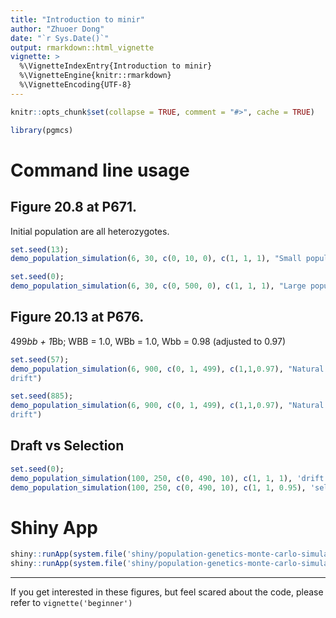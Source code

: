 ```yaml
---
title: "Introduction to minir"
author: "Zhuoer Dong"
date: "`r Sys.Date()`"
output: rmarkdown::html_vignette
vignette: >
  %\VignetteIndexEntry{Introduction to minir}
  %\VignetteEngine{knitr::rmarkdown}
  %\VignetteEncoding{UTF-8}
---
```


```r
knitr::opts_chunk$set(collapse = TRUE, comment = "#>", cache = TRUE)
```

```r
library(pgmcs)
```

# Command line usage

## Figure 20.8 at P671. 

Initial population are all heterozygotes.

```r
set.seed(13);
demo_population_simulation(6, 30, c(0, 10, 0), c(1, 1, 1), "Small population: Lots of genetic drift");
```

```r
set.seed(0);
demo_population_simulation(6, 30, c(0, 500, 0), c(1, 1, 1), "Large population: Little genetic drift");
```

## Figure 20.13 at P676. 

499*bb + 1*Bb; WBB = 1.0, WBb = 1.0, Wbb = 0.98 (adjusted to 0.97)

```r
set.seed(57);
demo_population_simulation(6, 900, c(0, 1, 499), c(1,1,0.97), "Natural selection together with genetic
drift")
```

```r
set.seed(885);
demo_population_simulation(6, 900, c(0, 1, 499), c(1,1,0.97), "Natural selection together with genetic
drift")
```

## Draft vs Selection

```r
set.seed(0);
demo_population_simulation(100, 250, c(0, 490, 10), c(1, 1, 1), 'drift')
demo_population_simulation(100, 250, c(0, 490, 10), c(1, 1, 0.95), 'select A')
```

# Shiny App

```r
shiny::runApp(system.file('shiny/population-genetics-monte-carlo-simulation', package = 'pgmcs'))
shiny::runApp(system.file('shiny/population-genetics-monte-carlo-simulation2', package = 'pgmcs'))
```

----------------------------------

If you get interested in these figures, but feel scared about the code, please refer to `vignette('beginner')`

